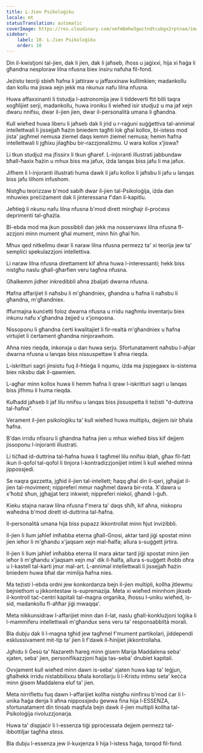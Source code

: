 ```yaml
---
title: L-Jien Psikoloġiku
locale: mt
statusTranslation: automatic
coverImage: https://res.cloudinary.com/xmfm6mhw3gwctndtcubgx2rptnae/image/upload/v1741354419/small_cover_la_gran_rebelion_28716e29d2.webp
sidebar:
    label: 10. L-Jien Psikoloġiku
    order: 10
---
```

Din il-kwistjoni tal-jien, dak li jien, dak li jaħseb, iħoss u jaġixxi, hija xi ħaġa li għandna nesploraw lilna nfusna biex insiru nafuha fil-fond.

Jeżistu teoriji sbieħ ħafna li jattiraw u jaffaxxinaw kullimkien; madankollu dan kollu ma jiswa xejn jekk ma nkunux nafu lilna nfusna.

Huwa affaxxinanti li tistudja l-astronomija jew li tiddeverti ftit billi taqra xogħlijiet serji, madankollu, huwa ironiku li wieħed isir studjuż u ma jaf xejn dwaru nnifsu, dwar il-jien jien, dwar il-personalità umana li għandna.

Kull wieħed huwa liberu li jaħseb dak li jrid u r-raġuni suġġettiva tal-annimal intellettwali li jissejjaħ ħażin bniedem tagħti lok għal kollox, bl-istess mod jista' jagħmel nemusa żiemel daqs kemm żiemel nemusa; hemm ħafna intellettwali li jgħixu jilagħbu bir-razzjonaliżmu. U wara kollox x’jiswa?

Li tkun studjuż ma jfissirx li tkun għaref. L-injoranti illustrati jabbundaw bħall-ħaxix ħażin u mhux biss ma jafux, iżda lanqas biss jafu li ma jafux.

Jifhem li l-injoranti illustrati huma dawk li jafu kollox li jaħsbu li jafu u lanqas biss jafu lilhom infushom.

Nistgħu teorizzaw b'mod sabiħ dwar il-jien tal-Psikoloġija, iżda dan mhuwiex preċiżament dak li jinteressana f'dan il-kapitlu.

Jeħtieġ li nkunu nafu lilna nfusna b'mod dirett mingħajr il-proċess deprimenti tal-għażla.

Bl-ebda mod ma jkun possibbli dan jekk ma nosservawx lilna nfusna fl-azzjoni minn mument għal mument, minn ħin għal ħin.

Mhux qed nitkellmu dwar li naraw lilna nfusna permezz ta' xi teorija jew ta' sempliċi spekulazzjoni intellettiva.

Li naraw lilna nfusna direttament kif aħna huwa l-interessanti; hekk biss nistgħu naslu għall-għarfien veru tagħna nfusna.

Għalkemm jidher inkredibbli aħna żbaljati dwarna nfusna.

Ħafna affarijiet li naħsbu li m'għandniex, għandna u ħafna li naħsbu li għandna, m'għandniex.

Iffurmajna kunċetti foloz dwarna nfusna u rridu nagħmlu inventarju biex inkunu nafu x'għandna żejjed u x'jonqosna.

Nissoponu li għandna ċerti kwalitajiet li fir-realtà m'għandniex u ħafna virtujiet li ċertament għandna ninjorawhom.

Aħna nies rieqda, inkonxja u dan huwa serju. Sfortunatament naħsbu l-aħjar dwarna nfusna u lanqas biss nissuspettaw li aħna rieqda.

L-iskritturi sagri jinsistu fuq il-ħtieġa li nqumu, iżda ma jispjegawx is-sistema biex niksbu dak il-qawmien.

L-agħar minn kollox huwa li hemm ħafna li qraw l-iskritturi sagri u lanqas biss jifhmu li huma rieqda.

Kulħadd jaħseb li jaf lilu nnifsu u lanqas biss jissuspetta li teżisti "d-duttrina tal-ħafna".

Verament il-jien psikoloġiku ta' kull wieħed huwa multiplu, dejjem isir bħala ħafna.

B'dan irridu nfissru li għandna ħafna jien u mhux wieħed biss kif dejjem jissoponu l-injoranti illustrati.

Li tiċħad id-duttrina tal-ħafna huwa li tagħmel lilu nnifsu iblah, għax fil-fatt ikun il-qofol tal-qofol li tinjora l-kontradizzjonijiet intimi li kull wieħed minna jippossjedi.

Se naqra gazzetta, jgħid il-jien tal-intellett; ħaqq għal din il-qari, jgħajjat ​​il-jien tal-moviment; nippreferi mmur nagħmel dawra bir-rota. X'dawra u x'ħobż sħun, jgħajjat ​​terz inkwiet; nippreferi niekol, għandi l-ġuħ.

Kieku stajna naraw lilna nfusna f'mera ta' daqs sħiħ, kif aħna, niskopru waħedna b'mod dirett id-duttrina tal-ħafna.

Il-personalità umana hija biss pupazz ikkontrollat ​​minn ħjut inviżibbli.

Il-jien li llum jaħlef imħabba eterna għall-Gnosi, aktar tard jiġi spostat minn jien ieħor li m'għandu x'jaqsam xejn mal-ħalfa; allura s-suġġett jirtira.

Il-jien li llum jaħlef imħabba eterna lil mara aktar tard jiġi spostat minn jien ieħor li m'għandu x'jaqsam xejn ma' dik il-ħalfa, allura s-suġġett iħobb oħra u l-kastell tal-karti jmur mal-art. L-annimal intellettwali li jissejjaħ ħażin bniedem huwa bħal dar mimlija ħafna nies.

Ma teżisti l-ebda ordni jew konkordanza bejn il-jien multipli, kollha jitlewmu bejniethom u jikkontestaw is-supremazija. Meta xi wieħed minnhom jikseb il-kontroll taċ-ċentri kapitali tal-magna organika, iħossu l-uniku wieħed, is-sid, madankollu fl-aħħar jiġi mwaqqa'.

Meta nikkunsidraw l-affarijiet minn dan il-lat, naslu għall-konklużjoni loġika li l-mammiferu intellettwali m'għandux sens veru ta' responsabbiltà morali.

Bla dubju dak li l-magna tgħid jew tagħmel f'mument partikolari, jiddependi esklussivament mit-tip ta' jien li f'dawk il-ħinijiet jikkontrollaha.

Jgħidu li Ġesù ta' Nazareth ħareġ minn ġisem Marija Maddalena seba' xjaten, seba' jien, personifikazzjoni ħajja tas-seba' dnubiet kapitali.

Ovvjament kull wieħed minn dawn is-seba' xjaten huwa kap ta' leġjun, għalhekk irridu nistabbilixxu bħala korollarju li l-Kristu intimu seta' keċċa minn ġisem Maddalena eluf ta' jien.

Meta nirriflettu fuq dawn l-affarijiet kollha nistgħu ninfirxu b'mod ċar li l-unika ħaġa denja li aħna nippossjedu ġewwa fina hija l-ESSENZA, sfortunatament din tinsab maqfula bejn dawk il-jien multipli kollha tal-Psikoloġija rivoluzzjonarja.

Huwa ta' dispjaċir li l-essenza tiġi pproċessata dejjem permezz tal-ibbottiljar tagħha stess.

Bla dubju l-essenza jew il-kuxjenza li hija l-istess ħaġa, torqod fil-fond.

